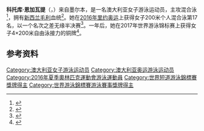 {{NoteTA|G1=Aquatics}}
{{Infobox swimmer
| name           = 科托库·恩加瓦提
| image          = 
| caption        = 
| fullname       = 
| nationality    = 
| strokes        = [[混合泳|混合泳]]
| club           = 
| collegeteam    = 
| birth_date     = {{birth date and age|1994|6|16|df=yes}}
| birth_place    = {{AUS}}
| death_date     = 
| death_place    = 
| height         = 
| weight         = 
| show-medals    = yes
| medaltemplates = 
{{MedalSport|女子[[游泳|游泳]]}}
{{MedalCountry|{{AUS}}}}
{{MedalCompetition|[[世界游泳锦标赛|世界游泳锦标赛]]}}
{{MedalBronze|[[2017年世界游泳锦标赛|2017 布达佩斯]]|[[2017年世界游泳锦标赛游泳比赛|4×200米自由泳接力]]}}
{{MedalCompetition|[[世界短池游泳锦标赛|世界短池游泳锦标赛]]}}
{{MedalSilver|[[2010年世界短道游泳錦標賽|2010 迪拜]]|100米个人混合泳}}
}}

'''科托库·恩加瓦提'''（{{lang-en|Kotuku Ngawati}}，{{bd|1994年|6月16日||}}）来自墨尔本，是一名澳大利亚女子游泳运动员，主攻混合泳<ref>{{cite web|url=http://www.swimming.org.au/Home/AustralianDolphins/AthleteProfile.aspx?AthleteID=69|title=Kotuku Ngawati|work=Swimming Australia|accessdate=2020-07-12|archiveurl=https://web.archive.org/web/20160917102354/http://www.swimming.org.au/Home/AustralianDolphins/AthleteProfile.aspx?AthleteID=69|archivedate=2016-09-17}}</ref>，拥有[[毛利人|新西兰毛利]]血统<ref>{{cite news | url=http://tvnz.co.nz/te-karere-news/43-m-ori-athletes-head-rio-olympics-6485449 | title=43 Māori athletes to head to Rio Olympics | date=2016-08-05 | work=Te Karere | accessdate=2016-08-12 |archiveurl=https://web.archive.org/web/20160808161124/http://tvnz.co.nz/te-karere-news/43-m-ori-athletes-head-rio-olympics-6485449|archivedate=2016-08-08}}</ref>。她在[[2016年夏季奥林匹克运动会|2016年里约奥运]]上获得女子200米个人混合泳第17名，以一个名次之差无缘半决赛<ref>{{cite web|url=https://www.rio2016.com/en/swimming-standings-sw-womens-200m-individual-medley|title=Women's 200m Individual Medley|work=Rio 2016|accessdate=2016-08-05|archiveurl=https://web.archive.org/web/20160922161939/https://www.rio2016.com/en/swimming-standings-sw-womens-200m-individual-medley|archivedate=2016-09-22}}</ref>。一年后，她在2017年世界游泳锦标赛上获得女子4×200米自由泳接力的铜牌<ref>{{cite web|url=https://www.abc.net.au/news/2017-07-28/cameron-mcevoy-emily-seebohm-miss-swimming-world-championships-/8751378|title=Cam McEvoy, Emily Seebohm miss swimming world championships medals, Australia wins relay bronze|publisher=ABC News|date=2017-07-29|accessdate=2020-07-12|archiveurl=https://web.archive.org/web/20190511202806/https://www.abc.net.au/news/2017-07-28/cameron-mcevoy-emily-seebohm-miss-swimming-world-championships-/8751378|archivedate=2019-05-11}}</ref>。

==参考资料==
{{reflist}}

{{Authority control}}

{{DEFAULTSORT:Ngawati, Kotuku}}
[[Category:澳大利亚女子游泳运动员|Category:澳大利亚女子游泳运动员]]
[[Category:澳大利亚奥运游泳运动员|Category:澳大利亚奥运游泳运动员]]
[[Category:2016年夏季奧林匹克運動會游泳運動員|Category:2016年夏季奧林匹克運動會游泳運動員]]
[[Category:世界短道游泳錦標賽獎牌得主|Category:世界短道游泳錦標賽獎牌得主]]
[[Category:世界游泳錦標賽游泳賽事獎牌得主|Category:世界游泳錦標賽游泳賽事獎牌得主]]